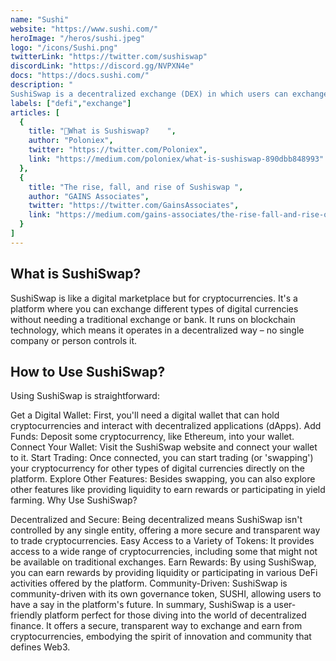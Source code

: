 ```yaml
---
name: "Sushi"
website: "https://www.sushi.com/"
heroImage: "/heros/sushi.jpeg"
logo: "/icons/Sushi.png"
twitterLink: "https://twitter.com/sushiswap"
discordLink: "https://discord.gg/NVPXN4e"
docs: "https://docs.sushi.com/"
description: "
SushiSwap is a decentralized exchange (DEX) in which users can exchange between different virtual currencies"
labels: ["defi","exchange"]
articles: [
  {
    title: "🍣What is Sushiswap?    ",
    author: "Poloniex",
    twitter: "https://twitter.com/Poloniex",
    link: "https://medium.com/poloniex/what-is-sushiswap-890dbb848993"
  },
  {
    title: "The rise, fall, and rise of Sushiswap ",
    author: "GAINS Associates",
    twitter: "https://twitter.com/GainsAssociates",
    link: "https://medium.com/gains-associates/the-rise-fall-and-rise-of-sushiswap-ca7753da067f"
  }
]
---
```


 
## What is SushiSwap?

SushiSwap is like a digital marketplace but for cryptocurrencies. It's a platform where you can exchange different types of digital currencies without needing a traditional exchange or bank. It runs on blockchain technology, which means it operates in a decentralized way – no single company or person controls it.

## How to Use SushiSwap?

Using SushiSwap is straightforward:

Get a Digital Wallet: First, you'll need a digital wallet that can hold cryptocurrencies and interact with decentralized applications (dApps).
Add Funds: Deposit some cryptocurrency, like Ethereum, into your wallet.
Connect Your Wallet: Visit the SushiSwap website and connect your wallet to it.
Start Trading: Once connected, you can start trading (or 'swapping') your cryptocurrency for other types of digital currencies directly on the platform.
Explore Other Features: Besides swapping, you can also explore other features like providing liquidity to earn rewards or participating in yield farming.
Why Use SushiSwap?

Decentralized and Secure: Being decentralized means SushiSwap isn't controlled by any single entity, offering a more secure and transparent way to trade cryptocurrencies.
Easy Access to a Variety of Tokens: It provides access to a wide range of cryptocurrencies, including some that might not be available on traditional exchanges.
Earn Rewards: By using SushiSwap, you can earn rewards by providing liquidity or participating in various DeFi activities offered by the platform.
Community-Driven: SushiSwap is community-driven with its own governance token, SUSHI, allowing users to have a say in the platform's future.
In summary, SushiSwap is a user-friendly platform perfect for those diving into the world of decentralized finance. It offers a secure, transparent way to exchange and earn from cryptocurrencies, embodying the spirit of innovation and community that defines Web3.
 

